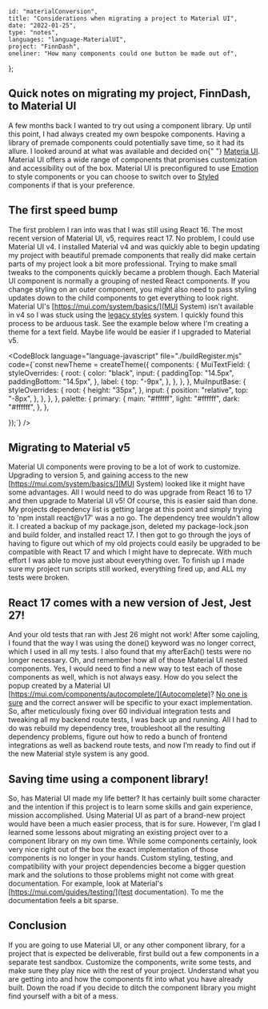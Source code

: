 
    id: "materialConversion",
    title: "Considerations when migrating a project to Material UI",
    date: "2022-01-25",
    type: "notes",
    languages: "language-MaterialUI",
    project: "FinnDash",
    oneliner: "How many components could one button be made out of",
};

## Quick notes on migrating my project, FinnDash, to Material UI

A few months back I wanted to try out using a component library. Up until this point, I had always created my own bespoke components. Having a
library of premade components could potentially save time, so it had its allure. I looked around at what was available and decided on{" "}
[Materia UI](https://mui.com/). Material UI offers a wide range of components that promises customization and accessibility out of the box. Material UI is
preconfigured to use [Emotion](https://emotion.sh/docs/introduction) to style components or you can choose to switch over to [Styled](https://styled-components.com/) components if that is your preference.

## The first speed bump

The first problem I ran into was that I was still using React 16. The most recent version of Material UI, v5, requires react 17. No problem, I
could use Material UI v4. I installed Material v4 and was quickly able to begin updating my project with beautiful premade components that really
did make certain parts of my project look a bit more professional. Trying to make small tweaks to the components quickly became a problem
though. Each Material UI component is normally a grouping of nested React components. If you change styling on an outer component, you might also
need to pass styling updates down to the child components to get everything to look right. Material UI's [https://mui.com/system/basics/](MUI System) isn’t available in v4 so I was
stuck using the [legacy styles](https://mui.com/styles/basics/) system. I quickly found this process to be arduous task. See the example below where I'm creating a theme
for a text field. Maybe life would be easier if I upgraded to Material v5.

<CodeBlock language="language-javascript" file="./buildRegister.mjs" code={`const newTheme = createTheme({
    components: {
        MuiTextField: {
            styleOverrides: {
                root: {
                    color: "black",
                    input: {
                        paddingTop: "14.5px",
                        paddingBottom: "14.5px",
                    },
                    label: {
                        top: "-9px",
                    },
                },
            },
        },
        MuiInputBase: {
            styleOverrides: {
                root: {
                    height: "35px",
                },
                input: {
                    position: "relative",
                    top: "-8px",
                },
            },
        },
    },
    palette: {
        primary: {
            main: "#ffffff",
            light: "#ffffff",
            dark: "#ffffff",
        },
    },

});`} />

## Migrating to Material v5

Material UI components were proving to be a lot of work to customize. Upgrading to version 5, and gaining access to the new [https://mui.com/system/basics/](MUI System)
looked like
it might have some advantages. All I would need to do was upgrade from React 16 to 17 and then upgrade to Material UI v5! Of course, this is
easier said than done. My projects dependency list is getting large at this point and simply trying to 'npm install react@v17' was a no
go. The dependency tree wouldn't allow it. I created a backup of my package.json, deleted my package-lock.json and build folder, and installed
react 17. I then got to go through the joys of having to figure out which of my old projects could easily be upgraded to be compatible with
React 17 and which I might have to deprecate. With much effort I was able to move just about everything over. To finish up I made sure my
project run scripts still worked, everything fired up, and ALL my tests were broken.

## React 17 comes with a new version of Jest, Jest 27!

And your old tests that ran with Jest 26 might not work! After some cajoling, I found that the way I was using the done() keyword was no longer
correct, which I used in all my tests. I also found that my afterEach() tests were no longer necessary. Oh, and remember how all of those
Material UI nested components. Yes, I would need to find a new way to test each of those components as well, which is not always easy. How do
you select the popup created by a Material UI [https://mui.com/components/autocomplete/](Autocomplete)? [No one is sure](https://stackoverflow.com/questions/60882089/how-to-test-material-ui-autocomplete-with-react-testing-library)
and the correct answer will be specific to your exact implementation. So,
after meticulously fixing over 60 individual integration tests and tweaking all my backend route tests, I was back up and running. All I had
to do was rebuild my dependency tree, troubleshoot all the resulting dependency problems, figure out how to redo a bunch of frontend
integrations as well as backend route tests, and now I’m ready to find out if the new Material style system is any good.

## Saving time using a component library!

So, has Material UI made my life better? It has certainly built some character and the intention if this project is to learn some skills and gain
experience, mission accomplished. Using Material UI as part of a brand-new project would have been a much easier process, that is for sure.
However, I'm glad I learned some lessons about migrating an existing project over to a component library on my own time. While some components
certainly, look very nice right out of the box the exact implementation of those components is no longer in your hands. Custom styling, testing,
and compatibility with your project dependencies become a bigger question mark and the solutions to those problems might not come with great
documentation. For example, look at Material's [https://mui.com/guides/testing/](test documentation). To me the documentation feels a bit sparse.

## Conclusion

If you are going to use Material UI, or any other component library, for a project that is expected be deliverable, first build out a few
components in a separate test sandbox. Customize the components, write some tests, and make sure they play nice with the rest of your project.
Understand what you are getting into and how the components fit into what you have already built. Down the road if you decide to ditch the
component library you might find yourself with a bit of a mess.

